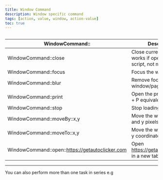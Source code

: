 ```yaml
---
title: Window Command
description: Window specific command
tags: [action, value, window, action-value]
toc: true
---
```


<img
  class="d-block mb-4 img-fluid rounded-3"
  src="/docs/[[config:docs_version]]/assets/img/window-command.png"
  alt=""
/>

<BsTable>

| **WindowCommand::**                             | **Description**                                                     |
| ----------------------------------------------- | ------------------------------------------------------------------- |
| WindowCommand::close                            | Close current page (only works if opened via script, not manually). |
| WindowCommand::focus                            | Focus the window/page.                                              |
| WindowCommand::blur                             | Remove focus from the window/page.                                  |
| WindowCommand::print                            | Open the print dialog (Ctrl + P equivalent).                        |
| WindowCommand::stop                             | Stop loading the page.                                              |
| WindowCommand::moveBy::x,y                      | Move the window by x and y pixels.                                  |
| WindowCommand::moveTo::x,y                      | Move the window to x and y coordinates.                             |
| WindowCommand::open::https://getautoclicker.com | Open https://getautoclicker.com in a new tab.                       |

</BsTable>
<hr />

<Callout type="info">You can also perform more than one task in series e.g</Callout>

<img
  class="d-block mb-4 img-fluid rounded-3"
  src="/docs/[[config:docs_version]]/assets/img/multiple-events.png"
  alt=""
/>
